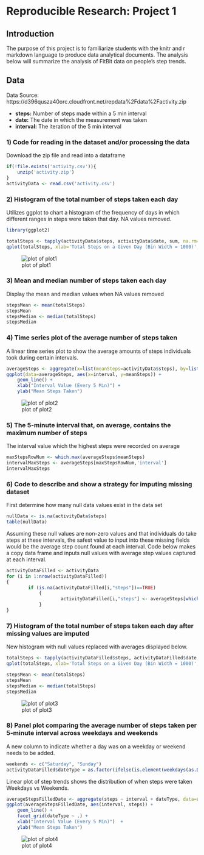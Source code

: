 Reproducible Research: Project 1
====================================

## Introduction
The purpose of this project is to familiarize students with the knitr and r markdown language to produce data analytical documents. The analysis below will summarize the analysis of FitBit data on people's step trends.

## Data
Data Source: 
https://d396qusza40orc.cloudfront.net/repdata%2Fdata%2Factivity.zip

 - **steps:** Number of steps made within a 5 min interval
 - **date:** The date in which the measurement was taken
 - **interval:** The iteration of the 5 min interval


### 1) Code for reading in the dataset and/or processing the data
Download the zip file and read into a dataframe

```{r}

if(!file.exists('activity.csv')){
    unzip('activity.zip')
}
activityData <- read.csv('activity.csv')

```

### 2) Histogram of the total number of steps taken each day
Utilizes ggplot to chart a histogram of the frequency of days in which different ranges in steps were taken that day. NA values removed.

```{r warning = FALSE}
library(ggplot2)

totalSteps <- tapply(activityData$steps, activityData$date, sum, na.rm=TRUE)
qplot(totalSteps, xlab='Total Steps on a Given Day (Bin Width = 1000)', ylab='Frequency of Days When X Number of Steps Taken', binwidth=1000, fill = I("steelblue"), col = I("grey"))
```
![plot of plot1](./plots/plot1.png) 

### 3) Mean and median number of steps taken each day
Display the mean and median values when NA values removed
```{r}
stepsMean <- mean(totalSteps)
stepsMean
stepsMedian <- median(totalSteps)
stepsMedian 
```

### 4) Time series plot of the average number of steps taken
A linear time series plot to show the average amounts of steps individuals took during certain intervals.

```{r}
averageSteps <- aggregate(x=list(meanSteps=activityData$steps), by=list(interval=activityData$interval), FUN=mean, na.rm=TRUE)
ggplot(data=averageSteps, aes(x=interval, y=meanSteps)) +
    geom_line() +
    xlab("Interval Value (Every 5 Min)") +
    ylab("Mean Steps Taken") 
```
![plot of plot2](./plots/plot2.png)

### 5) The 5-minute interval that, on average, contains the maximum number of steps
The interval value which the highest steps were recorded on average
```{r}
maxStepsRowNum <- which.max(averageSteps$meanSteps)
intervalMaxSteps <- averageSteps[maxStepsRowNum,'interval']
intervalMaxSteps
```


### 6) Code to describe and show a strategy for imputing missing dataset
First determine how many null data values exist in the data set
```{r}
nullData <- is.na(activityData$steps)
table(nullData)
```

Assuming these null values are non-zero values and that individuals do take steps at these intervals, the safest value to input into these missing fields would be the average step count found at each interval. Code below makes a copy data frame and inputs null values with average step values captured at each interval.

```{r}
activityDataFilled <- activityData
for (i in 1:nrow(activityDataFilled))
{
        if (is.na(activityDataFilled[i,"steps"])==TRUE)
            {
                    activityDataFilled[i,"steps"] <- averageSteps[which(averageSteps$interval == activityDataFilled[i,"interval"]),'meanSteps']
            } 
}
```


### 7) Histogram of the total number of steps taken each day after missing values are imputed
New histogram with null values replaced with averages displayed below.

```{r}
totalSteps <- tapply(activityDataFilled$steps, activityDataFilled$date, sum, na.rm=TRUE)
qplot(totalSteps, xlab='Total Steps on a Given Day (Bin Width = 1000)', ylab='Frequency of Days When X Number of Steps Taken', binwidth=1000, fill = I("steelblue"), col = I("grey"))

stepsMean <- mean(totalSteps)
stepsMean
stepsMedian <- median(totalSteps)
stepsMedian
```
![plot of plot3](./plots/plot3.png)

### 8) Panel plot comparing the average number of steps taken per 5-minute interval across weekdays and weekends
A new column to indicate whether a day was on a weekday or weekend needs to be added.

```{r}
weekends <- c("Saturday", "Sunday")
activityDataFilled$dateType = as.factor(ifelse(is.element(weekdays(as.Date(activityDataFilled$date)),weekends), "Weekend", "Weekday"))
```
Linear plot of step trends shows the distribution of when steps were taken Weekdays vs Weekends.
```{r}
averageStepsFilledDate <- aggregate(steps ~ interval + dateType, data=activityDataFilled, mean)
ggplot(averageStepsFilledDate, aes(interval, steps)) + 
    geom_line() + 
    facet_grid(dateType ~ .) +
    xlab("Interval Value (Every 5 Min)")  + 
    ylab("Mean Steps Taken") 

```
![plot of plot4](./plots/plot4.png) 
